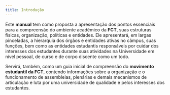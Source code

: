 ```yaml
---
title: Introdução
---
```



Este **manual** tem como proposta a apresentação dos pontos essenciais para a compreensão do ambiente acadêmico da **FCT**,
suas estruturas físicas, organização, políticas e entidades.
Ele apresentará, em largas pinceladas, a hierarquia dos órgãos e entidades ativas no câmpus, suas funções,
bem como as entidades estudantis responsáveis por cuidar dos interesses dos estudantes durante suas atividades
na Universidade em nível pessoal, de curso e de corpo discente como um todo.

Servirá, também, como um guia inicial de compreensão do **movimento estudantil da FCT**,
contendo informações sobre a organização e o funcionamento de assembleias, plenárias
e demais mecanismos de articulação e luta por uma universidade de qualidade e pelos interesses dos estudantes.

<ImageSwitcher darkSrc="src/assets/intro/fists-dark.svg" lightSrc="src/assets/intro/fists-light.svg" />
